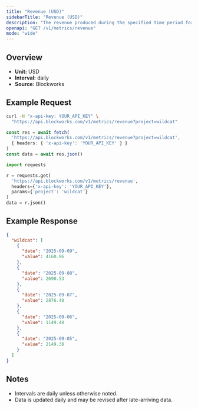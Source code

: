 ```yaml
---
title: "Revenue (USD)"
sidebarTitle: "Revenue (USD)"
description: "The revenue produced during the specified time period for given project."
openapi: "GET /v1/metrics/revenue"
mode: "wide"
---
```


## Overview

- **Unit:** USD
- **Interval:** daily
- **Source:** Blockworks

## Example Request

<CodeGroup>

```bash cURL
curl -H "x-api-key: YOUR_API_KEY" \
  "https://api.blockworks.com/v1/metrics/revenue?project=wildcat"
```

```typescript TypeScript
const res = await fetch(
  'https://api.blockworks.com/v1/metrics/revenue?project=wildcat',
  { headers: { 'x-api-key': 'YOUR_API_KEY' } }
)
const data = await res.json()
```

```python Python
import requests

r = requests.get(
  'https://api.blockworks.com/v1/metrics/revenue',
  headers={'x-api-key': 'YOUR_API_KEY'},
  params={'project': 'wildcat'}
)
data = r.json()
```

</CodeGroup>

## Example Response

```json
{
  "wildcat": [
    {
      "date": "2025-09-09",
      "value": 4160.96
    },
    {
      "date": "2025-09-08",
      "value": 2690.53
    },
    {
      "date": "2025-09-07",
      "value": 2876.48
    },
    {
      "date": "2025-09-06",
      "value": 1149.48
    },
    {
      "date": "2025-09-05",
      "value": 2149.38
    }
  ]
}
```

## Notes
- Intervals are daily unless otherwise noted.
- Data is updated daily and may be revised after late-arriving data.